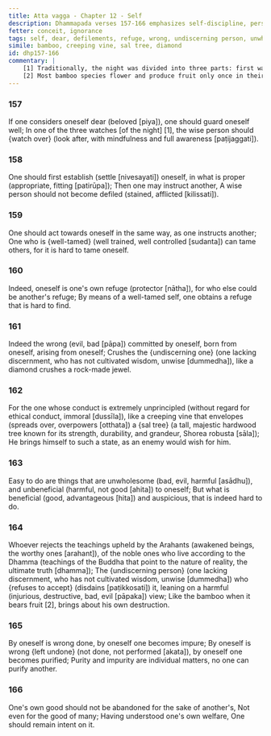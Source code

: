 ```yaml
---
title: Atta vagga - Chapter 12 - Self
description: Dhammapada verses 157-166 emphasizes self-discipline, personal responsibility, and inner mastery. A wise person must first establish themselves properly before guiding others, as self-mastery is difficult but essential. Purity and impurity are personal matters, and one should prioritize their own spiritual welfare over external concerns, for no one can purify another.
fetter: conceit, ignorance
tags: self, dear, defilements, refuge, wrong, undiscerning person, unwholesome, beneficial, Arahants, teachings, self-purification, good, welfare, Dhamma, self-discipline, responsibility, unprincipled, purity, impurity, dhp
simile: bamboo, creeping vine, sal tree, diamond
id: dhp157-166
commentary: |
    [1] Traditionally, the night was divided into three parts: first watch starting from sunset [6 PM to 10 PM], second watch [10 PM to 2 AM], and third watch [2 AM to 6 AM] ending at the dawn.
    [2] Most bamboo species flower and produce fruit only once in their lifetime, often after 30 to 120 years. After fruiting, the entire bamboo plant dies, as it exhausts all its energy in reproduction.
---
```


### 157

If one considers oneself dear (beloved [piya]),
one should guard oneself well;
In one of the three watches [of the night] [1],
the wise person should \{watch over} (look after, with mindfulness and full awareness [paṭijaggati]).

### 158

One should first establish (settle [nivesayati]) oneself,
in what is proper (appropriate, fitting [patirūpa]);
Then one may instruct another,
A wise person should not become defiled (stained, afflicted [kilissati]).

### 159

One should act towards oneself in the same way,
as one instructs another;
One who is \{well-tamed} (well trained, well controlled [sudanta]) can tame others,
for it is hard to tame oneself.

### 160

Indeed, oneself is one's own refuge (protector [nātha]),
for who else could be another's refuge;
By means of a well-tamed self,
one obtains a refuge that is hard to find.

### 161

Indeed the wrong (evil, bad [pāpa]) committed by oneself,
born from oneself, arising from oneself;
Crushes the \{undiscerning one} (one lacking discernment, who has not cultivated wisdom, unwise [dummedha]),
like a diamond crushes a rock-made jewel.

### 162

For the one whose conduct is extremely unprincipled (without regard for ethical conduct, immoral [dussīla]),
like a creeping vine that envelopes (spreads over, overpowers [otthata]) a \{sal tree} (a tall, majestic hardwood tree known for its strength, durability, and grandeur, Shorea robusta [sāla]);
He brings himself to such a state,
as an enemy would wish for him.

### 163

Easy to do are things that are unwholesome (bad, evil, harmful [asādhu]),
and unbeneficial (harmful, not good [ahita]) to oneself;
But what is beneficial (good, advantageous [hita]) and auspicious,
that is indeed hard to do.

### 164

Whoever rejects the teachings upheld by the Arahants (awakened beings, the worthy ones [arahant]),
of the noble ones who live according to the Dhamma (teachings of the Buddha that point to the nature of reality, the ultimate truth [dhamma]);
The \{undiscerning person} (one lacking discernment, who has not cultivated wisdom, unwise [dummedha]) who \{refuses to accept} (disdains [paṭikkosati]) it,
leaning on a harmful (injurious, destructive, bad, evil [pāpaka]) view;
Like the bamboo when it bears fruit [2],
brings about his own destruction.

### 165

By oneself is wrong done,
by oneself one becomes impure;
By oneself is wrong \{left undone} (not done, not performed [akata]),
by oneself one becomes purified;
Purity and impurity are individual matters,
no one can purify another.

### 166

One's own good should not be abandoned for the sake of another's,
Not even for the good of many;
Having understood one's own welfare,
One should remain intent on it.